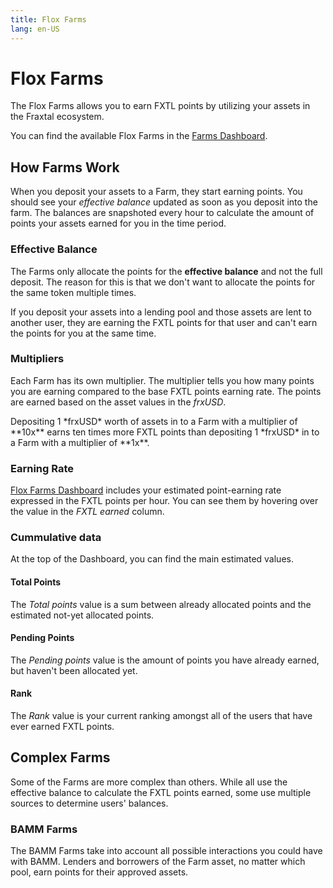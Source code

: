 ```yaml
---
title: Flox Farms
lang: en-US
---
```



# Flox Farms

The Flox Farms allows you to earn FXTL points by utilizing your assets in the Fraxtal ecosystem.

You can find the available Flox Farms in the [Farms Dashboard](https://frax.com/points).

## How Farms Work

When you deposit your assets to a Farm, they start earning points. You should see your *effective balance* updated as
soon as you deposit into the farm. The balances are snapshoted every hour to calculate the amount of points your assets
earned for you in the time period.

### Effective Balance

The Farms only allocate the points for the **effective balance** and not the full deposit. The reason for this is that
we don't want to allocate the points for the same token multiple times.

<Callout emoji="📖">
  If you deposit your assets into a lending pool and those assets are lent to another user, they are earning the
  FXTL points for that user and can't earn the points for you at the same time.
</Callout>

### Multipliers

Each Farm has its own multiplier. The multiplier tells you how many points you are earning compared to the base FXTL
points earning rate. The points are earned based on the asset values in the *frxUSD*.

<Callout emoji="📖">
  Depositing 1 *frxUSD* worth of assets in to a Farm with a multiplier of **10x** earns ten times more FXTL points than
  depositing 1 *frxUSD* in to a Farm with a multiplier of **1x**.
</Callout>

### Earning Rate

[Flox Farms Dashboard](https://frax.com/points) includes your estimated point-earning rate expressed in the FXTL points
per hour. You can see them by hovering over the value in the *FXTL earned* column.

### Cummulative data

At the top of the Dashboard, you can find the main estimated values.

#### Total Points

The *Total points* value is a sum between already allocated points and the estimated not-yet allocated points.

#### Pending Points

The *Pending points* value is the amount of points you have already earned, but haven't been allocated yet.

#### Rank

The *Rank* value is your current ranking amongst all of the users that have ever earned FXTL points.

## Complex Farms

Some of the Farms are more complex than others. While all use the effective balance to calculate the FXTL points earned,
some use multiple sources to determine users' balances.

### BAMM Farms

The BAMM Farms take into account all possible interactions you could have with BAMM. Lenders and borrowers of the Farm
asset, no matter which pool, earn points for their approved assets.